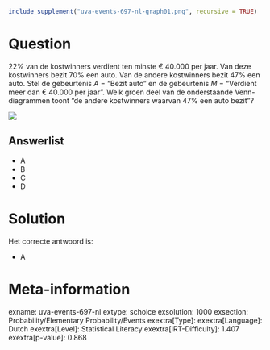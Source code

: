 ```r
include_supplement("uva-events-697-nl-graph01.png", recursive = TRUE)
```

Question
========

22% van de kostwinners verdient ten minste € 40.000 per jaar. Van deze
kostwinners bezit 70% een auto. Van de andere kostwinners bezit 47% een
auto. Stel de gebeurtenis *A* = "Bezit auto" en de gebeurtenis *M* =
"Verdient meer dan € 40.000 per jaar". Welk groen deel van de
onderstaande Venn-diagrammen toont "de andere kostwinners waarvan 47%
een auto bezit"?

![](uva-events-697-nl-graph01.png)

Answerlist
----------

* A
* B
* C
* D

Solution
========

Het correcte antwoord is: 

* A

Meta-information
================
exname: uva-events-697-nl
extype: schoice
exsolution: 1000
exsection: Probability/Elementary Probability/Events
exextra[Type]: 
exextra[Language]: Dutch
exextra[Level]: Statistical Literacy
exextra[IRT-Difficulty]: 1.407
exextra[p-value]: 0.868
